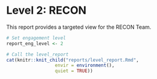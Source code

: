 # Level 2: RECON

This report provides a targeted view for the RECON Team. 

```r
# Set engagement level
report_eng_level <- 2

# Call the level_report
cat(knitr::knit_child("reports/level_report.Rmd",
                  envir = environment(), 
                  quiet = TRUE))
```

